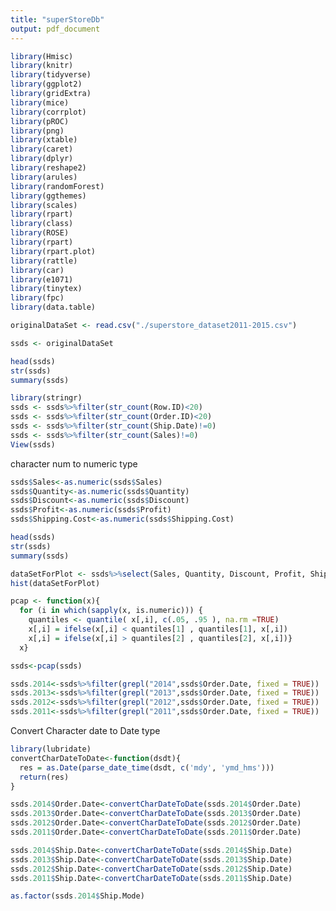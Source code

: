 ```yaml
---
title: "superStoreDb"
output: pdf_document
---
```


```r


library(Hmisc)
library(knitr)
library(tidyverse)
library(ggplot2) 
library(gridExtra)
library(mice)  
library(corrplot)
library(pROC)
library(png) 
library(xtable)
library(caret)
library(dplyr)
library(reshape2)
library(arules)
library(randomForest)
library(ggthemes)
library(scales)
library(rpart)
library(class)
library(ROSE)
library(rpart)
library(rpart.plot)
library(rattle)
library(car)
library(e1071)
library(tinytex)
library(fpc)
library(data.table)


```

```r
originalDataSet <- read.csv("./superstore_dataset2011-2015.csv")

```

```r
ssds <- originalDataSet
```

```r
head(ssds)
str(ssds)
summary(ssds)
```

```r
library(stringr)
ssds <- ssds%>%filter(str_count(Row.ID)<20)
ssds <- ssds%>%filter(str_count(Order.ID)<20)
ssds <- ssds%>%filter(str_count(Ship.Date)!=0)
ssds <- ssds%>%filter(str_count(Sales)!=0)
View(ssds)
```

character num to numeric type
```r

ssds$Sales<-as.numeric(ssds$Sales)
ssds$Quantity<-as.numeric(ssds$Quantity)
ssds$Discount<-as.numeric(ssds$Discount)
ssds$Profit<-as.numeric(ssds$Profit)
ssds$Shipping.Cost<-as.numeric(ssds$Shipping.Cost)

```

```r
head(ssds)
str(ssds)
summary(ssds)
```

```r
dataSetForPlot <- ssds%>%select(Sales, Quantity, Discount, Profit, Shipping.Cost)
hist(dataSetForPlot)

```


```r
pcap <- function(x){
  for (i in which(sapply(x, is.numeric))) {
    quantiles <- quantile( x[,i], c(.05, .95 ), na.rm =TRUE)
    x[,i] = ifelse(x[,i] < quantiles[1] , quantiles[1], x[,i])
    x[,i] = ifelse(x[,i] > quantiles[2] , quantiles[2], x[,i])}
  x}

ssds<-pcap(ssds)
```

```r
ssds.2014<-ssds%>%filter(grepl("2014",ssds$Order.Date, fixed = TRUE))
ssds.2013<-ssds%>%filter(grepl("2013",ssds$Order.Date, fixed = TRUE))
ssds.2012<-ssds%>%filter(grepl("2012",ssds$Order.Date, fixed = TRUE))
ssds.2011<-ssds%>%filter(grepl("2011",ssds$Order.Date, fixed = TRUE))
```


Convert Character date to Date type
```r
library(lubridate)
convertCharDateToDate<-function(dsdt){
  res = as.Date(parse_date_time(dsdt, c('mdy', 'ymd_hms')))
  return(res)
}

ssds.2014$Order.Date<-convertCharDateToDate(ssds.2014$Order.Date)
ssds.2013$Order.Date<-convertCharDateToDate(ssds.2013$Order.Date)
ssds.2012$Order.Date<-convertCharDateToDate(ssds.2012$Order.Date)
ssds.2011$Order.Date<-convertCharDateToDate(ssds.2011$Order.Date)

ssds.2014$Ship.Date<-convertCharDateToDate(ssds.2014$Ship.Date)
ssds.2013$Ship.Date<-convertCharDateToDate(ssds.2013$Ship.Date)
ssds.2012$Ship.Date<-convertCharDateToDate(ssds.2012$Ship.Date)
ssds.2011$Ship.Date<-convertCharDateToDate(ssds.2011$Ship.Date)

```
```r
as.factor(ssds.2014$Ship.Mode)
```

